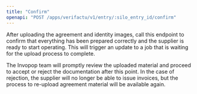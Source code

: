 ```yaml
---
title: "Confirm"
openapi: "POST /apps/verifactu/v1/entry/:silo_entry_id/confirm"
---
```


After uploading the agreement and identity images, call this endpoint to confirm that everything has been prepared correctly and the supplier is ready to start operating. This will trigger an update to a job that is waiting for the upload process to complete.

The Invopop team will promptly review the uploaded material and proceed to accept or reject the documentation after this point. In the case of rejection, the supplier will no longer be able to issue invoices, but the process to re-upload agreement material will be available again.
